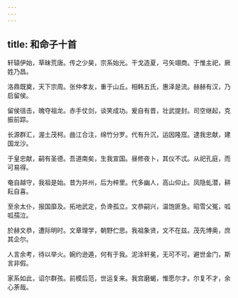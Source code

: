 ```yaml
---
---
---
```

title: 和命子十首
---







轩辕伊始，草昧荒唐。传之少昊，宗系始光。干戈造夏，弓矢翊商。于惟主祀，厥姓乃昌。

洛鼎既奠，天下宗周。张仲孝友，重于山丘。相韩五氏，惠泽是流。赫赫有汉，乃启留侯。

留侯徂击，魄夺祖龙。赤手仗剑，谈笑成功。爰自有晋，壮武提封。司空继起，克振前踪。

长源群汇，渥土茂柯。曲江合注，绵竹分罗。代有升沉，运因隆窊。逮我忠献，建国龙沙。

于皇忠献，嗣有圣德。吾道南矣，生我宣国。昼修夜卜，其仪不忒。从祀孔庭，而可易得。

奄自越守，我祖是始。昔为并州，后为梓里。代多幽人，高山仰止。凤隐虬潜，耕耘自喜。

至余太仆，报国靡及。拓地武定，负谗孤立。文恭嗣兴，温饱匪急。昭雪父冤，呱呱孺泣。

於赫文恭，遭际明时。文章理学，朝野伫思。我祖象贤，文不在兹。茂先博奥，庶其企尔。

人言余考，待以举火。婉约逊遁，何有于我。泥涂轩冕，无可不可。避世金门，斯言非假。

家系如此，诏尔群孩。前模后范，世运复来。我宫磨蝎，惟愿尔才。尔复不才，余心荼哉。